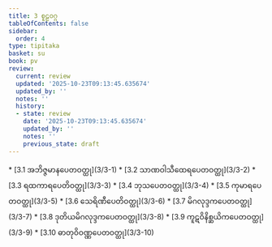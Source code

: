 ```yaml
---
title: 3 စူဠဝဂ္ဂ
tableOfContents: false
sidebar:
  order: 4
type: tipitaka
basket: su
book: pv
review:
  current: review
  updated: '2025-10-23T09:13:45.635674'
  updated_by: ''
  notes: ''
  history:
  - state: review
    date: '2025-10-23T09:13:45.635674'
    updated_by: ''
    notes: ''
    previous_state: draft
---
```



<ReviewStatus review={frontmatter.review} showDetails={true} />

<HypothesisAnnotation frontmatter={frontmatter} />

<DynamicBreadcrumb />



<TableOfContents book="pv" section="3">
* [3.1 အဘိဇ္ဇမာနပေတဝတ္ထု](3/3-1)
* [3.2 သာဏဝါသီထေရပေတဝတ္ထု](3/3-2)
* [3.3 ရထကာရပေတိဝတ္ထု](3/3-3)
* [3.4 ဘုသပေတဝတ္ထု](3/3-4)
* [3.5 ကုမာရပေတဝတ္ထု](3/3-5)
* [3.6 သေရိဏီပေတိဝတ္ထု](3/3-6)
* [3.7 မိဂလုဒ္ဒကပေတဝတ္ထု](3/3-7)
* [3.8 ဒုတိယမိဂလုဒ္ဒကပေတဝတ္ထု](3/3-8)
* [3.9 ကူဋဝိနိစ္ဆယိကပေတဝတ္ထု](3/3-9)
* [3.10 ဓာတုဝိဝဏ္ဏပေတဝတ္ထု](3/3-10)
</TableOfContents>